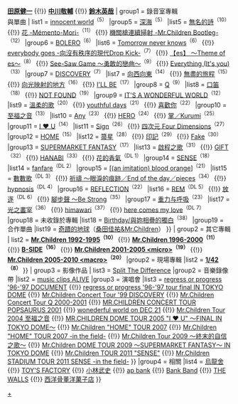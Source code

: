{{Navbox Musical artist
| name       = Mr.Children
| title      = [[Mr.Children]]
| background = group_or_band
| above      = '''[[櫻井和壽]]''' {{!}} '''[[田原健一]]''' {{!}} '''[[中川敬輔]]''' {{!}} '''[[鈴木英哉]]'''
| group1     = 錄音室專輯<br />與單曲
| list1      = 
{{Navbox subgroup
|groupstyle=
|liststyle=
|evenstyle  = 
|group1 = [[EVERYTHING (Mr.Children專輯)|EVERYTHING]]<sup>（1）</sup>
|list1  = [[有你的夏天]]<sup>（1）</sup>
|group2 = [[Kind of Love]]<sup>（2）</sup>
|list2  = [[想擁抱你 (Mr.Children單曲)|想擁抱你]]<sup>（2）</sup>
|group3 = [[Versus (Mr.Children專輯)|Versus]]<sup>（3）</sup>
|list3  = [[Replay (單曲)|Replay]]<sup>（3）</sup>
|group4 = [[Atomic Heart]]<sup>（4）</sup>
|list4  = [[CROSS ROAD (Mr.Children單曲)|CROSS ROAD]]<sup>（4）</sup>{{!}} [[innocent world]]<sup>（5）</sup> 
|group5 = [[深海 (專輯)|深海]]<sup>（5）</sup>
|list5  = [[無名的詩]]<sup>（10）</sup> {{!}} [[花 -Mémento-Mori-]]<sup>（11）</sup> {{!}} [[機關槍連續掃射 -Mr.Children Bootleg-]]<sup>（12）</sup>
|group6 = [[BOLERO (專輯)|BOLERO]]<sup>（6）</sup>
|list6  = [[Tomorrow never knows (Mr.Children單曲)|Tomorrow never knows]]<sup>（6）</sup> {{!}} [[everybody goes -向沒有秩序的現代Drop Kick-]]<sup>（7）</sup> {{!}} [[【es】 ～Theme of es～]]<sup>（8）</sup> {{!}} [[See-Saw Game ～勇敢的戀曲～]]<sup>（9）</sup> {{!}} [[Everything (It's you)]]<sup>（13）</sup>
|group7 = [[DISCOVERY (Mr.Children專輯)|DISCOVERY]]<sup>（7）</sup>
|list7  = [[向西向東]]<sup>（14）</sup> {{!}} [[無盡的旅程]]<sup>（15）</sup> {{!}} [[向光映射的地方]]<sup>（16）</sup> {{!}} [[I'LL BE (Mr.Children單曲)|I'LL BE]]<sup>（17）</sup> 
|group8 = [[Q (專輯)|Q]]<sup>（9）</sup>
|list8  = [[口笛 (單曲)|口笛]]<sup>（18）</sup>  {{!}} [[NOT FOUND (單曲)|NOT FOUND]]<sup>（19）</sup> 
|group9 = [[IT'S A WONDERFUL WORLD]]<sup>（12）</sup>
|list9  = [[溫柔的歌]]<sup>（20）</sup>  {{!}} [[youthful days]]<sup>（21）</sup>  {{!}} [[喜歡你 (Mr.Children單曲)|喜歡你]]<sup>（22）</sup> 
|group10 = [[至福之音]]<sup>（13）</sup>
|list10  = [[Any]]<sup>（23）</sup> {{!}} [[HERO (Mr.Children單曲)|HERO]]<sup>（24）</sup> {{!}} [[掌/Kurumi|掌／Kurumi]]<sup>（25）</sup>
|group11 = [[I ♥ U]]<sup>（14）</sup>
|list11  = [[Sign (Mr.Children單曲)|Sign]]<sup>（26）</sup> {{!}} [[四次元 Four Dimensions]]<sup>（27）</sup>
|group12 = [[HOME (Mr.Children專輯)|HOME]]<sup>（15）</sup>
|list12  = [[箒星]]<sup>（28）</sup> {{!}} [[印記 (Mr.Children單曲)|印記]]<sup>（29）</sup> {{!}} [[Fake (Mr.Children單曲)|Fake]]<sup>（30）</sup>
|group13 = [[SUPERMARKET FANTASY]]<sup>（17）</sup>
|list13  = [[啟程之歌]]<sup>（31）</sup> {{!}} [[GIFT (Mr.Children單曲)|GIFT]]<sup>（32）</sup> {{!}} [[HANABI (Mr.Children單曲)|HANABI]]<sup>（33）</sup> {{!}} [[花的香氣]]<sup>（DL 1）</sup> 
|group14 = [[SENSE (Mr.Children專輯)|SENSE]]<sup>（18）</sup>
|list14  = [[fanfare]]<sup>（DL 2）</sup> 
|group15 = [[［(an imitation) blood orange］|[(an imitation) blood orange]]]<sup>（21）</sup>
|list15  = [[數數歌 (單曲)|數數歌]]<sup>（DL 3）</sup>  {{!}} [[祈禱 ～眼淚的痕跡/End of the day/pieces|祈禱 ～眼淚的痕跡／End of the day／pieces]]<sup>（34）</sup>  {{!}} [[hypnosis (Mr.Children單曲)|hypnosis]]<sup>（DL 4）</sup>
|group16 = [[REFLECTION]]<sup>（22）</sup>
|list16  = [[REM (Mr.Children單曲)|REM]]<sup>（DL 5）</sup> {{!}} [[放逐 (單曲)|放逐]]<sup>（DL 6）</sup> {{!}} [[腳步聲 ～Be Strong]]<sup>（35）</sup> 
|group17 = [[重力与呼吸]]<sup>（23）</sup>
|list17  = [[光之畫室]]<sup>（36）</sup> {{!}} [[Himawari (Mr.Children單曲)|himawari]]<sup>（37）</sup> {{!}} [[here comes my love]]<sup>（DL 7）</sup>
|group18 = 未收錄於專輯
|list18  = [[Birthday/與妳相疊的獨白]]<sup>（38）</sup>
|group19 = 合作單曲
|list19  = [[奇蹟的地球]]（[[桑田佳祐&Mr.Children]]）
}}
| group2     = 其它專輯
| list2      =
{{Navbox subgroup
|groupstyle=
|liststyle=
|evenstyle  = 
|group1 = 精選輯
|list1  = [[LAND IN ASIA]] {{!}} '''[[Mr.Children 1992-1995]]<sup>（10）</sup>''' {{!}} '''[[Mr.Children 1996-2000]]<sup>（11）</sup>''' {{!}} '''[[B-SIDE]]<sup>（16）</sup>''' {{!}} '''[[Mr.Children 2001-2005＜micro＞|Mr.Children 2001-2005 <nowiki><micro></nowiki>]]<sup>（19）</sup>''' {{!}} '''[[Mr.Children 2005-2010＜macro＞|Mr.Children 2005-2010 <nowiki><macro></nowiki>]]<sup>（20）</sup>'''
|group2 = 現場專輯
|list2  = '''[[1/42]]<sup>（8）</sup>'''
}}
| group3     = 影像作品
| list3      = 
{{Navbox subgroup
|groupstyle=
|liststyle=
|evenstyle  = 
|group1 = 紀錄片
|list1  = [[【es】 Mr.Children in FILM]] {{!}} [[Split The Difference]]
|group2 = 音樂錄像帶
|list2  = [[music clips ALIVE]]
|group3 = 演唱會
|list3  = [[regress or progress '96-'97 DOCUMENT]] {{!}} [[regress or progress '96-'97 tour final IN TOKYO DOME]] {{!}} [[Mr.Children Concert Tour '99 DISCOVERY]] {{!}} [[Mr.Children Concert Tour Q 2000-2001]] {{!}} [[MR.CHILDREN CONCERT TOUR POPSAURUS 2001]] {{!}} [[wonederful world on DEC 21]] {{!}} [[Mr.Children Tour 2004 至福之音]] {{!}} [[MR.CHILDREN DOME TOUR 2005 "I ♥ U" ～FINAL IN TOKYO DOME～]] {{!}} [[Mr.Children "HOME" TOUR 2007]] {{!}} [[Mr.Children "HOME" TOUR 2007 -in the field-]] {{!}} [[Mr.Children Tour 2009 ～終末的自信之歌～]] {{!}} [[Mr.Children DOME TOUR 2009 ～SUPERMARKET FANTASY～ IN TOKYO DOME]] {{!}} [[Mr.Children TOUR 2011 "SENSE"]] {{!}} [[Mr.Children STADIUM TOUR 2011 SENSE -in the field-]]
}}
|group4 = 相關
|list4  = [[烏龍舍]] {{!}} [[TOY'S FACTORY]] {{!}} [[小林武史]] {{!}} [[ap bank]] {{!}} [[Bank Band]] {{!}} [[THE WALLS]] {{!}} [[西洋骨董洋菓子店 (電視劇)|西洋骨董洋菓子店]]
}}<noinclude>
[[Category:Mr.Children|+]]
[[Category:日本歌手模板|{{PAGENAME}}]]

</noinclude>